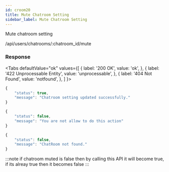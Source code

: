 ```yaml
---
id: croom20
title: Mute Chatroom Setting
sidebar_label: Mute Chatroom Setting
---
```



Mute chatroom setting

<Endpoint req="POST">/api/users/chatrooms/:chatroom_id/mute</Endpoint>

### Response

<Tabs
defaultValue="ok"
values={[
    { label: '200 OK', value: 'ok', },
    { label: '422 Unprocessable Entity', value: 'unprocessable', },
    { label: '404 Not Found', value: 'notfound', },
]
}>
<TabItem value="ok">

```js
{
    "status": true,
    "message": "Chatroom setting updated successfully."
}
```
</TabItem>
<TabItem value="unprocessable">

```js
{
    "status": false,
    "message": "You are not allow to do this action"
}
```
</TabItem>
<TabItem value="notfound">

```js
{
    "status": false,
    "message": "ChatRoom not found."
}
```
</TabItem>
</Tabs>

:::note
if chatroom muted is false then by calling this API it will become true, if its alreay true then it becomes false
:::